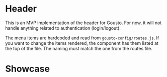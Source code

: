 
<Meta title="Header" component={Header} />

# Header

This is an MVP implementation of the header for Gousto. For now, it will not handle anything related to authentication (login/logout).

The menu items are hardcoded and read from `gousto-config/routes.js`. If you want to change the items rendered, the component has them listed at the top of the file. The naming must match the one from the routes file.

<Props of={Header} />

# Showcase

<Preview>
  <Story name="Header">
    <Header
      isAuthenticated={boolean('isAuthenticated', false)}
      isNavEnabled={boolean('isNavEnabled', true)}
    />
  </Story>
</Preview>
